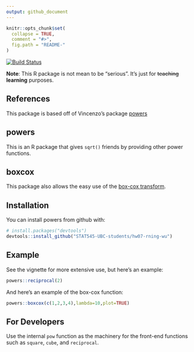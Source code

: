```yaml
---
output: github_document
---
```


<!-- README.md is generated from README.Rmd. Please edit that file -->

```r
knitr::opts_chunk$set(
  collapse = TRUE,
  comment = "#>",
  fig.path = "README-"
)
```

[![Build Status](https://travis-ci.org/vincenzocoia/powers.svg?branch=master)](https://travis-ci.org/vincenzocoia/powers)

__Note__: This R package is not mean to be "serious". It's just for ~~teaching~~ **learning** purposes. 

## References

This package is based off of Vincenzo's package [powers](https://github.com/vincenzocoia/powers)

## powers

This is an R package that gives `sqrt()` friends by providing other power functions.

## boxcox

This package also allows the easy use of the [box-cox transform](https://en.wikipedia.org/wiki/Power_transform#Box%E2%80%93Cox_transformation). 

## Installation

You can install powers from github with:

```r
# install.packages("devtools")
devtools::install_github("STAT545-UBC-students/hw07-rning-wu")
```

## Example

See the vignette for more extensive use, but here's an example:

```r
powers::reciprocal(2)
```

And here's an example of the box-cox function: 

```r
powers::boxcox(c(1,2,3,4),lambda=10,plot=TRUE)
```


## For Developers

Use the internal `pow` function as the machinery for the front-end functions such as `square`, `cube`, and `reciprocal`. 
